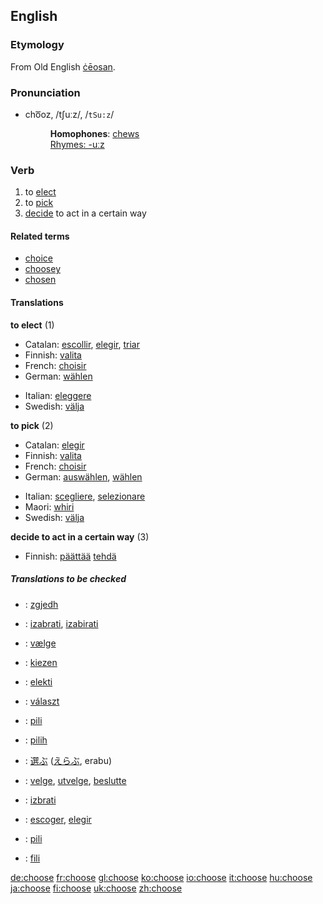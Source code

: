 ==English==
===Etymology===
From Old English [[ceosan|ċēosan]].

===Pronunciation===
*cho͞oz, /tʃuːz/, /<tt>tSu:z</tt>/
*:'''Homophones''': [[chew]]s
*:[[Rhymes:English:-uːz|Rhymes: -uːz]]

=== Verb ===
{{irregverb|choose|[[chooses]]|[[chose]]|[[chosen]]|[[choosing]]}}
# to [[elect]] 
# to [[pick]]
# [[decide]] to act in a certain way

====Related terms====
*[[choice]]
*[[choosey]]
*[[chosen]]

==== Translations ====
'''to elect''' (1)
{{top}}
*Catalan: [[escollir]], [[elegir]], [[triar]]
*Finnish: [[valita]]
*French: [[choisir]]
*German: [[wählen]]
{{mid}}
*Italian: [[eleggere]]
*Swedish: [[välja]]
{{bottom}}

'''to pick''' (2)
{{top}}
*Catalan: [[elegir]]
*Finnish: [[valita]]
*French: [[choisir]]
*German: [[auswählen]], [[wählen]]
{{mid}}
*Italian: [[scegliere]], [[selezionare]]
*Maori: [[whiri]]
*Swedish: [[välja]]
{{bottom}}

'''decide to act in a certain way''' (3)
{{top}}
*Finnish: [[päättää]] [[tehdä]]
{{bottom}}

===== Translations to be checked =====
{{checktrans}}
{{top}}
*{{ttbc|Albanian}}: [[zgjedh]]
*{{ttbc|Croatian}}: [[izabrati]], [[izabirati]]
*{{ttbc|Danish}}: [[vælge]]
*{{ttbc|Dutch}}: [[kiezen]]
*{{ttbc|Esperanto}}: [[elekti]]
*{{ttbc|Hungarian}}: [[választ]]
{{mid}}
*{{ttbc|Ilocano}}: [[pili]]
*{{ttbc|Indonesian}}: [[pilih]]
*{{ttbc|Japanese}}: [[選ぶ]] ([[えらぶ]], erabu)
*{{ttbc|Norwegian}}: [[velge]], [[utvelge]], [[beslutte]]
*{{ttbc|Slovene}}: [[izbrati]]
*{{ttbc|Spanish}}: [[escoger]], [[elegir]]
*{{ttbc|Tagalog}}: [[pili]]
*{{ttbc|Tongan}}: [[fili]]
{{bottom}}

[[de:choose]]
[[fr:choose]]
[[gl:choose]]
[[ko:choose]]
[[io:choose]]
[[it:choose]]
[[hu:choose]]
[[ja:choose]]
[[fi:choose]]
[[uk:choose]]
[[zh:choose]]